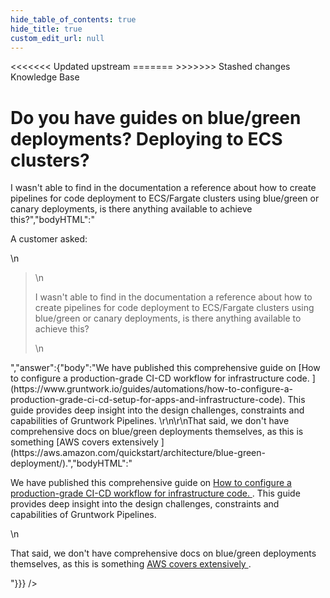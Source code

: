 ```yaml
---
hide_table_of_contents: true
hide_title: true
custom_edit_url: null
---
```



<head>
<<<<<<< Updated upstream
  <link rel="canonical" href="https://github.com/tnn-gruntwork-io/knowledge-base/discussions/59" />
=======
  <link rel="canonical" href="https://github.com/tnn-gruntwork-io/knowledge-base/discussions/59" />
>>>>>>> Stashed changes
</head>

<CenterLayout>
<span className="searchCategory">Knowledge Base</span>
<h1>Do you have guides on blue/green deployments? Deploying to ECS clusters?</h1>
<GitHub discussion={{"id":"D_kwDOF8slf84AOB1u","number":59,"author":{"login":"zackproser"},"title":"Do you have guides on blue/green deployments? Deploying to ECS clusters?","body":"A customer asked: \r\n> I wasn't able to find in the documentation a reference about how to create pipelines for code deployment to ECS/Fargate clusters using blue/green or canary deployments, is there anything available to achieve this?","bodyHTML":"<p dir=\"auto\">A customer asked:</p>\n<blockquote>\n<p dir=\"auto\">I wasn't able to find in the documentation a reference about how to create pipelines for code deployment to ECS/Fargate clusters using blue/green or canary deployments, is there anything available to achieve this?</p>\n</blockquote>","answer":{"body":"We have published this comprehensive guide on [How to configure a production-grade CI-CD workflow for infrastructure code. ](https://www.gruntwork.io/guides/automations/how-to-configure-a-production-grade-ci-cd-setup-for-apps-and-infrastructure-code). This guide provides deep insight into the design challenges, constraints and capabilities of Gruntwork Pipelines. \r\n\r\nThat said, we don't have comprehensive docs on blue/green deployments themselves, as this is something [AWS covers extensively ](https://aws.amazon.com/quickstart/architecture/blue-green-deployment/).","bodyHTML":"<p dir=\"auto\">We have published this comprehensive guide on <a href=\"https://www.gruntwork.io/guides/automations/how-to-configure-a-production-grade-ci-cd-setup-for-apps-and-infrastructure-code\" rel=\"nofollow\">How to configure a production-grade CI-CD workflow for infrastructure code. </a>. This guide provides deep insight into the design challenges, constraints and capabilities of Gruntwork Pipelines.</p>\n<p dir=\"auto\">That said, we don't have comprehensive docs on blue/green deployments themselves, as this is something <a href=\"https://aws.amazon.com/quickstart/architecture/blue-green-deployment/\" rel=\"nofollow\">AWS covers extensively </a>.</p>"}}} />

</CenterLayout>
  

<!-- ##DOCS-SOURCER-START
{
  "sourcePlugin": "github-discussions",
  "hash": "d4549c34936df8134805dd7b6168f9e6"
}
##DOCS-SOURCER-END -->
